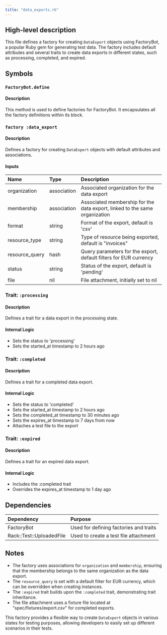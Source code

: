 ```yaml
---
title: "data_exports.rb"
---
```


## High-level description
This file defines a factory for creating `DataExport` objects using FactoryBot, a popular Ruby gem for generating test data. The factory includes default attributes and several traits to create data exports in different states, such as processing, completed, and expired.

## Symbols

### `FactoryBot.define`
#### Description
This method is used to define factories for FactoryBot. It encapsulates all the factory definitions within its block.

### `factory :data_export`
#### Description
Defines a factory for creating `DataExport` objects with default attributes and associations.

#### Inputs
| Name | Type | Description |
|:-----|:-----|:------------|
| organization | association | Associated organization for the data export |
| membership | association | Associated membership for the data export, linked to the same organization |
| format | string | Format of the export, default is 'csv' |
| resource_type | string | Type of resource being exported, default is "invoices" |
| resource_query | hash | Query parameters for the export, default filters for EUR currency |
| status | string | Status of the export, default is 'pending' |
| file | nil | File attachment, initially set to nil |

### Trait: `:processing`
#### Description
Defines a trait for a data export in the processing state.

#### Internal Logic
- Sets the status to 'processing'
- Sets the started_at timestamp to 2 hours ago

### Trait: `:completed`
#### Description
Defines a trait for a completed data export.

#### Internal Logic
- Sets the status to 'completed'
- Sets the started_at timestamp to 2 hours ago
- Sets the completed_at timestamp to 30 minutes ago
- Sets the expires_at timestamp to 7 days from now
- Attaches a test file to the export

### Trait: `:expired`
#### Description
Defines a trait for an expired data export.

#### Internal Logic
- Includes the :completed trait
- Overrides the expires_at timestamp to 1 day ago

## Dependencies
| Dependency | Purpose |
|:-----------|:--------|
| FactoryBot | Used for defining factories and traits |
| Rack::Test::UploadedFile | Used to create a test file attachment |

## Notes
- The factory uses associations for `organization` and `membership`, ensuring that the membership belongs to the same organization as the data export.
- The `resource_query` is set with a default filter for EUR currency, which can be overridden when creating instances.
- The `:expired` trait builds upon the `:completed` trait, demonstrating trait inheritance.
- The file attachment uses a fixture file located at "spec/fixtures/export.csv" for completed exports.

This factory provides a flexible way to create `DataExport` objects in various states for testing purposes, allowing developers to easily set up different scenarios in their tests.